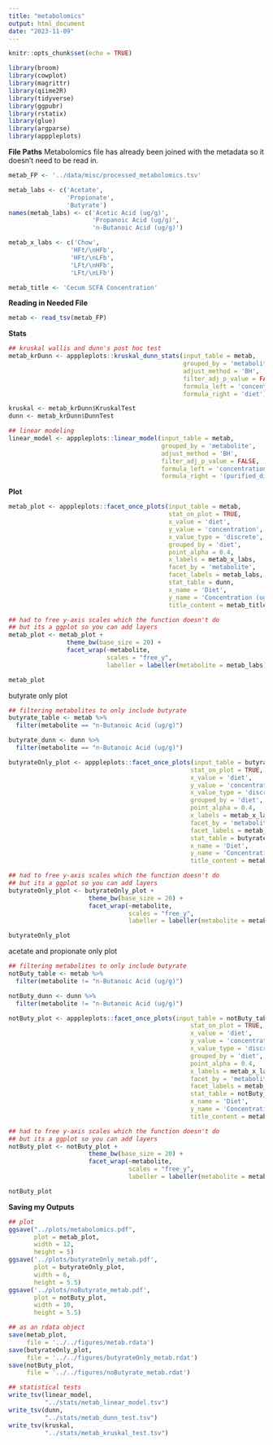 ```yaml
---
title: "metabolomics"
output: html_document
date: "2023-11-09"
---
```


```r
knitr::opts_chunk$set(echo = TRUE)
```

```r
library(broom)
library(cowplot)
library(magrittr)
library(qiime2R)
library(tidyverse)
library(ggpubr)
library(rstatix)
library(glue)
library(argparse)
library(apppleplots)
```

**File Paths**
Metabolomics file has already been joined with the metadata so it doesn't need to be read in. 
```r
metab_FP <- '../data/misc/processed_metabolomics.tsv'

metab_labs <- c('Acetate',
                'Propionate',
                'Butyrate')
names(metab_labs) <- c('Acetic Acid (ug/g)',
                       'Propanoic Acid (ug/g)',
                       'n-Butanoic Acid (ug/g)')

metab_x_labs <- c('Chow', 
                 'HFt/\nHFb', 
                 'HFt/\nLFb',
                 'LFt/\nHFb', 
                 'LFt/\nLFb')

metab_title <- 'Cecum SCFA Concentration'
```

**Reading in Needed File**
```r
metab <- read_tsv(metab_FP)
```

**Stats**
```r
## kruskal wallis and dunn's post hoc test
metab_krDunn <- apppleplots::kruskal_dunn_stats(input_table = metab,
                                                grouped_by = 'metabolite',
                                                adjust_method = 'BH',
                                                filter_adj_p_value = FALSE,
                                                formula_left = 'concentration',
                                                formula_right = 'diet')

kruskal <- metab_krDunn$KruskalTest
dunn <- metab_krDunn$DunnTest

## linear modeling
linear_model <- apppleplots::linear_model(input_table = metab,
                                          grouped_by = 'metabolite',
                                          adjust_method = 'BH',
                                          filter_adj_p_value = FALSE,
                                          formula_left = 'concentration',
                                          formula_right = '(purified_diet * seq_depth) + high_fat * high_fiber')
```

**Plot**
```r
metab_plot <- apppleplots::facet_once_plots(input_table = metab,
                                            stat_on_plot = TRUE,
                                            x_value = 'diet',
                                            y_value = 'concentration',
                                            x_value_type = 'discrete',
                                            grouped_by = 'diet',
                                            point_alpha = 0.4,
                                            x_labels = metab_x_labs,
                                            facet_by = 'metabolite',
                                            facet_labels = metab_labs,
                                            stat_table = dunn,
                                            x_name = 'Diet',
                                            y_name = 'Concentration (ug/g)',
                                            title_content = metab_title)

## had to free y-axis scales which the function doesn't do
## but its a ggplot so you can add layers
metab_plot <- metab_plot + 
                theme_bw(base_size = 20) +
                facet_wrap(~metabolite,
                           scales = "free_y",
                           labeller = labeller(metabolite = metab_labs))

metab_plot
```

butyrate only plot
```r
## filtering metabolites to only include butyrate
butyrate_table <- metab %>% 
  filter(metabolite == "n-Butanoic Acid (ug/g)")

butyrate_dunn <- dunn %>% 
  filter(metabolite == "n-Butanoic Acid (ug/g)")

butyrateOnly_plot <- apppleplots::facet_once_plots(input_table = butyrate_table,
                                                  stat_on_plot = TRUE,
                                                  x_value = 'diet',
                                                  y_value = 'concentration',
                                                  x_value_type = 'discrete',
                                                  grouped_by = 'diet',
                                                  point_alpha = 0.4,
                                                  x_labels = metab_x_labs,
                                                  facet_by = 'metabolite',
                                                  facet_labels = metab_labs,
                                                  stat_table = butyrate_dunn,
                                                  x_name = 'Diet',
                                                  y_name = 'Concentration (ug/g)',
                                                  title_content = metab_title)

## had to free y-axis scales which the function doesn't do
## but its a ggplot so you can add layers
butyrateOnly_plot <- butyrateOnly_plot + 
                      theme_bw(base_size = 20) +
                      facet_wrap(~metabolite,
                                 scales = "free_y",
                                 labeller = labeller(metabolite = metab_labs))

butyrateOnly_plot
```

acetate and propionate only plot
```r
## filtering metabolites to only include butyrate
notButy_table <- metab %>% 
  filter(metabolite != "n-Butanoic Acid (ug/g)")

notButy_dunn <- dunn %>% 
  filter(metabolite != "n-Butanoic Acid (ug/g)")

notButy_plot <- apppleplots::facet_once_plots(input_table = notButy_table,
                                                  stat_on_plot = TRUE,
                                                  x_value = 'diet',
                                                  y_value = 'concentration',
                                                  x_value_type = 'discrete',
                                                  grouped_by = 'diet',
                                                  point_alpha = 0.4,
                                                  x_labels = metab_x_labs,
                                                  facet_by = 'metabolite',
                                                  facet_labels = metab_labs,
                                                  stat_table = notButy_dunn,
                                                  x_name = 'Diet',
                                                  y_name = 'Concentration (ug/g)',
                                                  title_content = metab_title)

## had to free y-axis scales which the function doesn't do
## but its a ggplot so you can add layers
notButy_plot <- notButy_plot + 
                      theme_bw(base_size = 20) +
                      facet_wrap(~metabolite,
                                 scales = "free_y",
                                 labeller = labeller(metabolite = metab_labs))

notButy_plot
```


**Saving my Outputs**
```r
## plot
ggsave("../plots/metabolomics.pdf",
       plot = metab_plot,
       width = 12,
       height = 5)
ggsave('../plots/butyrateOnly_metab.pdf',
       plot = butyrateOnly_plot,
       width = 6,
       height = 5.5)
ggsave('../plots/noButyrate_metab.pdf',
       plot = notButy_plot,
       width = 10,
       height = 5.5)

## as an rdata object
save(metab_plot,
     file = '../../figures/metab.rdata')
save(butyrateOnly_plot,
     file = '../../figures/butyrateOnly_metab.rdat')
save(notButy_plot,
     file = '../../figures/noButyrate_metab.rdat')

## statistical tests 
write_tsv(linear_model,
          "../stats/metab_linear_model.tsv")
write_tsv(dunn,
          "../stats/metab_dunn_test.tsv")
write_tsv(kruskal,
          "../stats/metab_kruskal_test.tsv")
```

